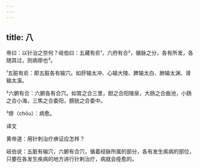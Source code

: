 ```yaml
---
---
---
```

title: 八
---




帝曰：以针治之奈何？岐伯曰：五藏有俞¹，六府有合²，循脉之分，各有所发，各随其过，则病瘳也³。

¹五脏有俞：即五脏各有输穴。如肝输太冲、心输大陵、脾输太白、肺输太渊、肾输太溪。

²六腑有合：六腑各有合穴。如胃之合三里，胆之合阳陵泉，大肠之合曲池，小肠之合小海，三焦之合委阳，膀胱之合委中。

³瘳（chōu）：病愈。

译文

黄帝道：用针刺治疗痹证应怎样？

岐伯说：五脏有输穴，六腑有合穴，循着经脉所属的部分，各有发生疾病的部位，只要在各发生疾病的地方进行针剌治疗，病就会痊愈的。